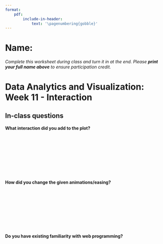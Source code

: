 ```yaml
---
format: 
    pdf:
        include-in-header: 
            text: '\pagenumbering{gobble}'
---
```



# Name:

*Complete this worksheet during class and turn it in at the end. Please **print your full name above** to ensure participation credit.*

# Data Analytics and Visualization: Week 11 - Interaction

## In-class questions

#### What interaction did you add to the plot?


|
|
|
|
|
|
|
|

####  How did you change the given animations/easing?

|
|
|
|
|
|
|
|

####  Do you have existing familiarity with web programming?

|
|
|
|
|
|
|
|



